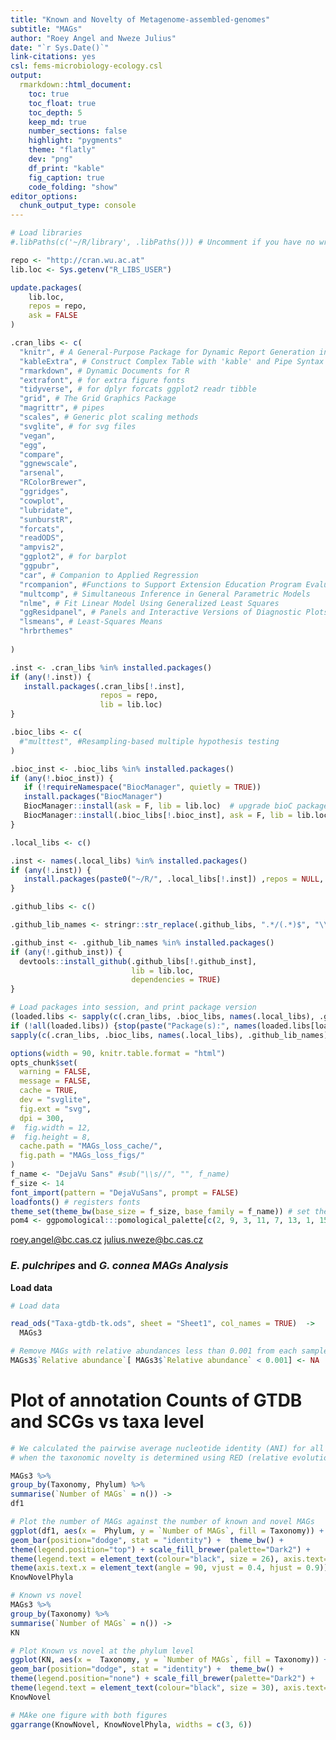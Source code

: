 ```yaml
---
title: "Known and Novelty of Metagenome-assembled-genomes"
subtitle: "MAGs"
author: "Roey Angel and Nweze Julius"
date: "`r Sys.Date()`"
link-citations: yes
csl: fems-microbiology-ecology.csl
output:
  rmarkdown::html_document:
    toc: true
    toc_float: true
    toc_depth: 5
    keep_md: true
    number_sections: false
    highlight: "pygments"
    theme: "flatly"
    dev: "png"
    df_print: "kable"
    fig_caption: true
    code_folding: "show"
editor_options: 
  chunk_output_type: console
---
```


```r
# Load libraries
#.libPaths(c('~/R/library', .libPaths())) # Uncomment if you have no write access to R path

repo <- "http://cran.wu.ac.at"
lib.loc <- Sys.getenv("R_LIBS_USER")

update.packages(
    lib.loc, 
    repos = repo,
    ask = FALSE
)

.cran_libs <- c(
  "knitr", # A General-Purpose Package for Dynamic Report Generation in R
  "kableExtra", # Construct Complex Table with 'kable' and Pipe Syntax
  "rmarkdown", # Dynamic Documents for R
  "extrafont", # for extra figure fonts
  "tidyverse", # for dplyr forcats ggplot2 readr tibble
  "grid", # The Grid Graphics Package
  "magrittr", # pipes
  "scales", # Generic plot scaling methods
  "svglite", # for svg files
  "vegan",
  "egg",
  "compare",
  "ggnewscale",
  "arsenal",
  "RColorBrewer",
  "ggridges",
  "cowplot",
  "lubridate",
  "sunburstR",
  "forcats",
  "readODS",
  "ampvis2",
  "ggplot2", # for barplot
  "ggpubr",
  "car", # Companion to Applied Regression
  "rcompanion", #Functions to Support Extension Education Program Evaluation
  "multcomp", # Simultaneous Inference in General Parametric Models 
  "nlme", # Fit Linear Model Using Generalized Least Squares
  "ggResidpanel", # Panels and Interactive Versions of Diagnostic Plots using 
  "lsmeans", # Least-Squares Means
  "hrbrthemes"
  
) 

.inst <- .cran_libs %in% installed.packages()
if (any(!.inst)) {
   install.packages(.cran_libs[!.inst],
                    repos = repo,
                    lib = lib.loc)
}

.bioc_libs <- c(
  #"multtest", #Resampling-based multiple hypothesis testing
)

.bioc_inst <- .bioc_libs %in% installed.packages()
if (any(!.bioc_inst)) {
   if (!requireNamespace("BiocManager", quietly = TRUE))
   install.packages("BiocManager")
   BiocManager::install(ask = F, lib = lib.loc)  # upgrade bioC packages
   BiocManager::install(.bioc_libs[!.bioc_inst], ask = F, lib = lib.loc)
}

.local_libs <- c()

.inst <- names(.local_libs) %in% installed.packages()
if (any(!.inst)) {
   install.packages(paste0("~/R/", .local_libs[!.inst]) ,repos = NULL, type = "source", lib = lib.loc)
}

.github_libs <- c()

.github_lib_names <- stringr::str_replace(.github_libs, ".*/(.*)$", "\\1")

.github_inst <- .github_lib_names %in% installed.packages()
if (any(!.github_inst)) {
  devtools::install_github(.github_libs[!.github_inst],
                           lib = lib.loc,
                           dependencies = TRUE)
}

# Load packages into session, and print package version
(loaded.libs <- sapply(c(.cran_libs, .bioc_libs, names(.local_libs), .github_lib_names), require, character.only = TRUE))
if (!all(loaded.libs)) {stop(paste("Package(s):", names(loaded.libs[loaded.libs == FALSE]), "could not be loaded"))}
sapply(c(.cran_libs, .bioc_libs, names(.local_libs), .github_lib_names), packageVersion)
```

```r
options(width = 90, knitr.table.format = "html") 
opts_chunk$set(
  warning = FALSE,
  message = FALSE,
  cache = TRUE,
  dev = "svglite",
  fig.ext = "svg",
  dpi = 300,
#  fig.width = 12,
#  fig.height = 8,
  cache.path = "MAGs_loss_cache/",
  fig.path = "MAGs_loss_figs/"
)
f_name <- "DejaVu Sans" #sub("\\s//", "", f_name)
f_size <- 14
font_import(pattern = "DejaVuSans", prompt = FALSE)
loadfonts() # registers fonts
theme_set(theme_bw(base_size = f_size, base_family = f_name)) # set theme for plots
pom4 <- ggpomological:::pomological_palette[c(2, 9, 3, 11, 7, 13, 1, 15, 8, 14, 4, 10, 5, 12, 6, 16)] # set colours           
```

[roey.angel@bc.cas.cz](mailto: roey.angel@bc.cas.cz)
[julius.nweze@bc.cas.cz](mailto: julius.nweze@bc.cas.cz)


### *E. pulchripes* and *G. connea* *MAGs Analysis*

**Load data **
```r
# Load data 

read_ods("Taxa-gtdb-tk.ods", sheet = "Sheet1", col_names = TRUE)  -> 
  MAGs3

# Remove MAGs with relative abundances less than 0.001 from each sample
MAGs3$`Relative abundance`[ MAGs3$`Relative abundance` < 0.001] <- NA
```


# Plot of annotation Counts of GTDB and SCGs vs taxa level
```r
# We calculated the pairwise average nucleotide identity (ANI) for all the hindgut MAGs and clustered them with more than 95% ANI # Novelty is determined:
# when the taxonomic novelty is determined using RED (relative evolutionary distance) or when the genome is not assigned to closest species as it falls outside its pre-defined ANI radius

MAGs3 %>% 
group_by(Taxonomy, Phylum) %>%
summarise(`Number of MAGs` = n()) ->
df1

# Plot the number of MAGs against the number of known and novel MAGs
ggplot(df1, aes(x =  Phylum, y = `Number of MAGs`, fill = Taxonomy)) +
geom_bar(position="dodge", stat = "identity") +  theme_bw() +
theme(legend.position="top") + scale_fill_brewer(palette="Dark2") +
theme(legend.text = element_text(colour="black", size = 26), axis.text=element_text(size=30, colour = "black"), axis.title=element_text(size=35), legend.title = element_text(size = 30)) +
theme(axis.text.x = element_text(angle = 90, vjust = 0.4, hjust = 0.9)) ->
KnowNovelPhyla

# Known vs novel
MAGs3 %>% 
group_by(Taxonomy) %>%
summarise(`Number of MAGs` = n()) ->
KN

# Plot Known vs novel at the phylum level
ggplot(KN, aes(x =  Taxonomy, y = `Number of MAGs`, fill = Taxonomy)) +
geom_bar(position="dodge", stat = "identity") +  theme_bw() +
theme(legend.position="none") + scale_fill_brewer(palette="Dark2") +
theme(legend.text = element_text(colour="black", size = 30), axis.text=element_text(size=26, colour = "black"), axis.title=element_text(size=30), legend.title = element_text(size = 26))  ->
KnowNovel

# MAke one figure with both figures
ggarrange(KnowNovel, KnowNovelPhyla, widths = c(3, 6))
```


